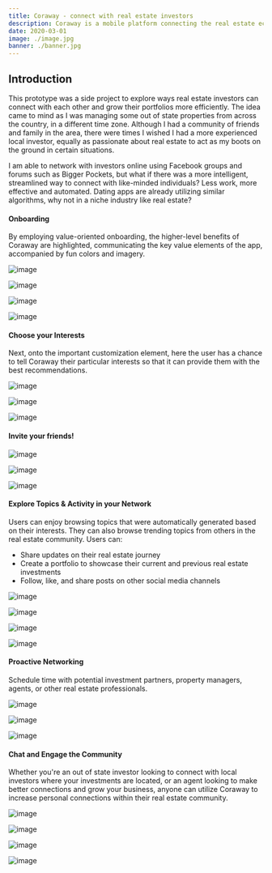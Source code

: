 ```yaml
---
title: Coraway - connect with real estate investors
description: Coraway is a mobile platform connecting the real estate ecosystem to each other seamlessly. This includes investors, agents, property managers, landlords and many more, to socialize and connect on-demand.
date: 2020-03-01
image: ./image.jpg
banner: ./banner.jpg
---
```



## Introduction
This prototype was a side project to explore ways real estate investors can connect with each other and grow their portfolios more efficiently. The idea came to mind as I was managing some out of state properties from across the country, in a different time zone. Although I had a community of friends and family in the area, there were times I wished I had a more experienced local investor, equally as passionate about real estate to act as my boots on the ground in certain situations. 

I am able to network with investors online using Facebook groups and forums such as Bigger Pockets, but what if there was a more intelligent, streamlined way to connect with like-minded individuals? Less work, more effective and automated. Dating apps are already utilizing similar algorithms, why not in a niche industry like real estate? 


#### Onboarding
By employing value-oriented onboarding, the higher-level benefits of Coraway are highlighted, communicating the key value elements of the app, accompanied by fun colors and imagery.
<Row>
<Col>

![image](./coraway-01.png)

</Col>
<Col>

![image](./coraway-02.png)

</Col>
<Col>

![image](./coraway-03.png)

</Col>
<Col>

![image](./coraway-04.png)

</Col>

</Row>



#### Choose your Interests
Next, onto the important customization element, here the user has a chance to tell Coraway their particular interests so that it can provide them with the best recommendations.
<Row>
<Col>

![image](./coraway-05.png)

</Col>
<Col>

![image](./coraway-06.png)

</Col>
<Col>

![image](./coraway-07.png)

</Col>
</Row>



#### Invite your friends!
<Row>

<Col>

![image](./coraway-08.png)

</Col>

<Col>

![image](./coraway-09.png)

</Col>
<Col>

![image](./coraway-10.png)

</Col>

</Row>



#### Explore Topics & Activity in your Network
Users can enjoy browsing topics that were automatically generated based on their interests. They can also browse trending topics from others in the real estate community. 
Users can: 

- Share updates on their real estate journey
- Create a portfolio to showcase their current and previous real estate investments
- Follow, like, and share posts on other social media channels

<Row>

<Col>

![image](./coraway-10.png)

</Col>

<Col>

![image](./coraway-11.png)

</Col>

<Col>

![image](./coraway-12.png)

</Col>
<Col>

![image](./coraway-13.png)

</Col>

</Row>


#### Proactive Networking
Schedule time with potential investment partners, property managers, agents, or other real estate professionals.
<Row>
<Col>

![image](./coraway-14.png)

</Col>
<Col>

![image](./coraway-15.png)

</Col>

<Col>

![image](./coraway-16.png)

</Col>
</Row>

#### Chat and Engage the Community  
Whether you're an out of state investor looking to connect with local investors where your investments are located, or an agent looking to make better connections and grow your business, anyone can utilize Coraway to increase personal connections within their real estate community. 
<Row>
<Col>

![image](./coraway-22.png)

</Col>
<Col>

![image](./coraway-18.png)

</Col>

<Col>

![image](./coraway-19.png)

</Col>
<Col>

![image](./coraway-21.png)

</Col>
</Row>
